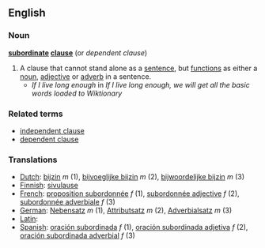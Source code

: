 ==English==
===Noun===
'''[[subordinate]] [[clause]]''' (or ''dependent clause'')
#A clause that cannot stand alone as a [[sentence]], but [[function]]s as either a [[noun]], [[adjective]] or [[adverb]] in a sentence.
#* ''If I live long enough'' in ''If I live long enough, we will get all the basic words loaded to Wiktionary''
===Related terms===
*[[independent clause]]
*[[dependent clause]]

===Translations===
*[[Dutch]]:  [[bijzin]] ''m'' (1), [[bijvoeglijke bijzin]] ''m'' (2), [[bijwoordelijke bijzin]] ''m'' (3)
*[[Finnish]]: [[sivulause]]
*[[French]]: [[proposition subordonnée]] ''f'' (1), [[subordonnée adjective]] ''f'' (2), [[subordonnée adverbiale]] ''f'' (3)
*[[German]]: [[Nebensatz]] ''m'' (1), [[Attributsatz]] ''m'' (2), [[Adverbialsatz]] ''m'' (3)
*[[Latin]]: [[]]
*[[Spanish]]: [[oración subordinada]] ''f'' (1), [[oración subordinada adjetiva]] ''f'' (2), [[oración subordinada adverbial]] ''f'' (3)